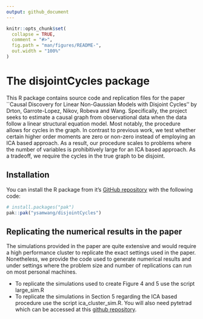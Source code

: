 ```yaml
---
output: github_document
---
```


<!-- README.md is generated from README.Rmd. Please edit that file -->

```r
knitr::opts_chunk$set(
  collapse = TRUE,
  comment = "#>",
  fig.path = "man/figures/README-",
  out.width = "100%"
)
```

# The disjointCycles package

<!-- badges: start -->
<!-- badges: end -->

This R package contains source code and replication files for the paper ``Causal Discovery for Linear Non-Gaussian
Models with Disjoint Cycles'' by Drton, Garrote-Lopez, Nikov, Robeva and Wang. Specifically, the project seeks to estimate a causal graph from observational data when the data follow a linear structural equation model. Most notably, the procedure allows for cycles in the graph. In contrast to previous work, we test whether certain higher order moments are zero or non-zero instead of employing an ICA based approach. As a result, our procedure scales to problems where the number of variables is prohibitively large for an ICA based approach. As a tradeoff, we require the cycles in the true graph to be disjoint.   


## Installation

You can install the R package \texttt{disjointCycles} from it's [GitHub repository](https://github.com/ysamwang/disjointCycles) with the following code:

``` r
# install.packages("pak")
pak::pak("ysamwang/disjointCycles")
```

## Replicating the numerical results in the paper
The simulations provided in the paper are quite extensive and would require a high performance cluster to replicate the exact settings used in the paper. Nonetheless, we provide the code used to generate numerical results and under settings where the problem size and number of replications can run on most personal machines.

* To replicate the simulations used to create Figure 4 and 5 use the script large_sim.R
* To replicate the simulations in Section 5 regarding the ICA based procedure use the script ica_cluster_sim.R. You will also need pytetrad which can be accessed at this [github repository](https://github.com/cmu-phil/py-tetrad).


